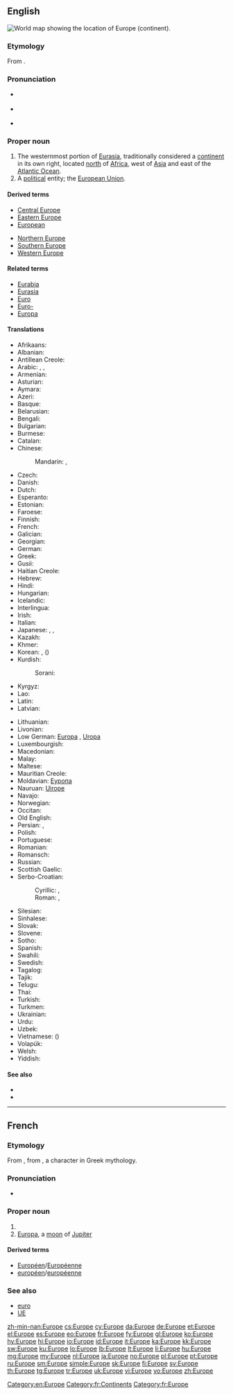 {{also|europe|europé}}
==English==
[[Image:LocationEurope.png|thumb|World map showing the location of Europe (continent).]]
{{wikipedia}}

===Etymology===
From {{etyl|grc}} {{term|Εὐρώπη|tr=Eurōpē|lang=grc}}.

===Pronunciation===
* {{a|UK}} {{IPA|/ˈjʊəɹəp/}}
* {{a|US}} {{IPA|/ˈjʊɹəp/}}
* {{audio|en-us-Europe.ogg|Audio (US)}}

===Proper noun===
{{en-proper noun}}

# The westernmost portion of [[Eurasia]], traditionally considered a [[continent]] in its own right, located [[north]] of [[Africa]], west of [[Asia]] and east of the [[Atlantic Ocean]].
# A [[political]] entity; the [[European Union]].

====Derived terms====
{{top2}}
* [[Central Europe]]
* [[Eastern Europe]]
* [[European]]
{{mid2}}
* [[Northern Europe]]
* [[Southern Europe]]
* [[Western Europe]]
{{bottom}}

====Related terms====
* [[Eurabia]]
* [[Eurasia]]
* [[Euro]]
* [[Euro-]]
* [[Europa]]

====Translations====
{{trans-see|European Union|European Union}}

{{trans-top|continent}}
* Afrikaans: {{t-|af|Europa}}
* Albanian: {{t+|sq|Evropa}}
* Antillean Creole: {{tø|gcf|Éwop}}
* Arabic: {{t-|ar|أوروبا|f|tr=’urúbba|sc=Arab}}, {{t-|ar|أوربا|f|tr=’urúbba|sc=Arab}}, {{t-|ar|أوروبة|f|tr=’urúbba|sc=Arab}}
* Armenian: {{t+|hy|Եվրոպա|tr=Evropa}}
* Asturian: {{t+|ast|Europa|f}}
* Aymara: {{t-|ay|Iwrupa}}
* Azeri: {{t+|az|Avropa}}
* Basque: {{t+|eu|Europa}}
* Belarusian: {{t-|be|Еўропа|f|tr=Jeŭrópa|sc=Cyrl}}
* Bengali: {{t+|bn|ইউরোপ|tr=iurop|sc=Beng}}
* Bulgarian: {{t+|bg|Европа|f|tr=Evrópa}}
* Burmese: {{t-|my|ဥရောပ|tr=u.raw:pa.|sc=Mymr}}
* Catalan: {{t+|ca|Europa|f}}
* Chinese:
*: Mandarin: {{t|cmn|歐洲|sc=Hani}}, {{t|cmn|欧洲|tr=Ōuzhōu|sc=Hani}}
* Czech: {{t+|cs|Evropa|f}}
* Danish: {{t+|da|Europa}}
* Dutch: {{t+|nl|Europa|n}}
* Esperanto: {{t+|eo|Eŭropo}}
* Estonian: {{t+|et|Euroopa}}
* Faroese: {{t-|fo|Evropa|n}}
* Finnish: {{t+|fi|Eurooppa}}
* French: {{t+|fr|Europe|f}}
* Galician: {{t+|gl|Europa|f}}
* Georgian: {{t-|ka|ევროპა|tr=evropa|sc=Geor}}
* German: {{t+|de|Europa|n}}
* Greek: {{t+|el|Ευρώπη|f|tr=Evrópi}}
* Gusii: {{tø|guz|Ng’umbu}}
* Haitian Creole: {{tø|ht|Ewòp}}
* Hebrew: {{t+|he|אירופה|f|tr=Eiropa}}
* Hindi: {{t+|hi|यूरोप|tr=yūrop}}
* Hungarian: {{t+|hu|Európa}}
* Icelandic: {{t+|is|Evrópa|f}}
* Interlingua: {{t+|ia|Europa}}
* Irish: {{t-|ga|Eoraip|f}}
* Italian: {{t+|it|Europa}}
* Japanese: {{t+|ja|ヨーロッパ|tr=Yōroppa}}, {{t-|ja|欧羅巴|tr=Yōroppa}} {{qualifier|ateji}}, {{t+|ja|欧州|tr=Ōshū}}
* Kazakh: {{t|kk|Еуропа|tr=Europa|sc=Cyrl}}
* Khmer: {{t+|km|អឺរ៉ុប|tr=əɨrop|sc=Khmr}}
* Korean: {{t+|ko|유럽|tr=Yureop|sc=Hang}}, {{t+|ko|구주|tr=Guju|sc=Kore}} ({{t+|ko|歐洲|sc=Kore}})
* Kurdish:
*: Sorani: {{t|ku|ئه‌وروپا}}
* Kyrgyz: {{t-|ky|Европа|tr=Evropa|sc=Cyrl}}
* Lao: {{t-|lo|ເອີລົບ|tr=œlôp|sc=Laoo}}
* Latin: {{t+|la|Europa|f}}
* Latvian: {{t-|lv|Eiropa|f}}
{{trans-mid}}
* Lithuanian: {{t+|lt|Europa|f}}
* Livonian: {{tø|liv|Eirōp}}
* Low German: [[Europa]]<!--(ööropa/oiropa)-->, [[Uropa]]<!--(üropa)-->
* Luxembourgish: {{t+|lb|Europa|f}}
* Macedonian: {{t-|mk|Европа|f|tr=Évropa|sc=Cyrl}}
* Malay: {{t-|ms|Eropah}}
* Maltese: {{t-|mt|Ewropa|f}}
* Mauritian Creole: {{tø|mfe|Lerop}}
* Moldavian: [[Еуропа]] {{f}}
* Nauruan: [[Uirope]]
* Navajo: {{tø|nv|Béésh Bichʼahníí bikéyah}}
* Norwegian: {{t+|no|Europa}}
* Occitan: {{t+|oc|Euròpa|f}}
* Old English: {{t-|ang|Europa|m}}
* Persian: {{t+|fa|اروپا|tr=Orupâ|sc=fa-Arab}}, {{t-|fa|اورپا|tr=Orupâ|sc=fa-Arab}}
* Polish: {{t+|pl|Europa|f}}
* Portuguese: {{t+|pt|Europa|f}}
* Romanian: {{t+|ro|Europa|f}}
* Romansch: {{t-|rm|Europa|f}}
* Russian: {{t+|ru|Европа|f|tr=Jevrópa}}
* Scottish Gaelic: {{t-|gd|Roinn-Eòrpa|f|alt=an Roinn-Eòrpa}}
* Serbo-Croatian:
*: Cyrillic: {{t-|sh|Европа|f|sc=Cyrl}}, {{t-|sh|Еуропа|f|sc=Cyrl}} {{qualifier|Croatia}}
*: Roman: {{t-|sh|Evropa|f}}, {{t-|sh|Europa|f}} {{qualifier|Croatia}}
* Silesian: {{tø|szl|Ojropa}}
* Sinhalese: {{t-|si|යුරෝපය|tr=yurōpaya|sc=Sinh}}
* Slovak: {{t-|sk|Európa|f}}
* Slovene: {{t+|sl|Evropa|f}}
* Sotho: {{t-|st|Yuropo}}
* Spanish: {{t+|es|Europa|f}}
* Swahili: {{t+|sw|Bara Uropa}}
* Swedish: {{t+|sv|Europa}}
* Tagalog: {{t+|tl|Europa}}
* Tajik: {{t-|tg|Аврупо|tr=Avrupo|sc=Cyrl}}
* Telugu: {{t+|te|ఐరోపా}}
* Thai: {{t-|th|ยุโรป|tr=yúrôop}}
* Turkish: {{t+|tr|Avrupa}}
* Turkmen: {{t-|tk|Ýewropa}}
* Ukrainian: {{t+|uk|Європа|f|tr=Jevrópa|sc=Cyrl}}
* Urdu: {{t-|ur|یورپ|tr=yūrop|sc=ur-Arab}}
* Uzbek: {{t-|uz|Yevropa}}
* Vietnamese: {{t+|vi|Châu Âu}} ({{t-|vi|洲歐}})
* Volapük: {{t+|vo|Yurop}}
* Welsh: {{t+|cy|Ewrop|f}}
* Yiddish: {{t-|yi|אייראָפּע|f|tr=Eyrope|sc=Hebr}}
{{trans-bottom}}

====See also====
* {{list|en|continents}}
* {{list|en|countries of Europe}}

[[Category:en:Europe]]

----

==French==

===Etymology===
From {{etyl|la|fr}} {{term|Europa|Eurōpa|lang=la}}, from {{etyl|grc|fr}} {{term|Εὐρώπα|tr=Europa|lang=grc|sc=polytonic}}, a character in Greek mythology.

===Pronunciation===
* {{audio-IPA|Fr-Europe.ogg|/ø.ʁɔp/|lang=fr}}

===Proper noun===
{{fr-proper noun|f}}

# {{l|en|Europe}}
# [[Europa]], a [[moon]] of [[Jupiter]]

====Derived terms====
* [[Européen]]/[[Européenne]]
* [[européen]]/[[européenne]]

===See also===
* [[euro]]
* [[UE]]

[[Category:fr:Continents]]
[[Category:fr:Europe]]

[[zh-min-nan:Europe]]
[[cs:Europe]]
[[cy:Europe]]
[[da:Europe]]
[[de:Europe]]
[[et:Europe]]
[[el:Europe]]
[[es:Europe]]
[[eo:Europe]]
[[fr:Europe]]
[[fy:Europe]]
[[gl:Europe]]
[[ko:Europe]]
[[hy:Europe]]
[[hi:Europe]]
[[io:Europe]]
[[id:Europe]]
[[it:Europe]]
[[ka:Europe]]
[[kk:Europe]]
[[sw:Europe]]
[[ku:Europe]]
[[lo:Europe]]
[[lb:Europe]]
[[lt:Europe]]
[[li:Europe]]
[[hu:Europe]]
[[mg:Europe]]
[[my:Europe]]
[[nl:Europe]]
[[ja:Europe]]
[[no:Europe]]
[[pl:Europe]]
[[pt:Europe]]
[[ru:Europe]]
[[sm:Europe]]
[[simple:Europe]]
[[sk:Europe]]
[[fi:Europe]]
[[sv:Europe]]
[[th:Europe]]
[[tg:Europe]]
[[tr:Europe]]
[[uk:Europe]]
[[vi:Europe]]
[[vo:Europe]]
[[zh:Europe]]